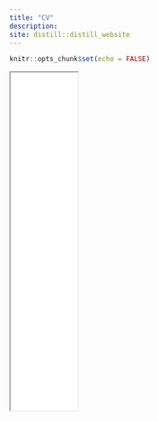 ```yaml
---
title: "CV"
description:
site: distill::distill_website
---
```

```r
knitr::opts_chunk$set(echo = FALSE)
```

<iframe src="img/CV_CHEN_PIN-CHUN.pdf" width="120px" height="600px">
<object data="img/CV_CHEN_PIN-CHUN.pdf" type="application/pdf" width="120px" height="600px">
    <iframe src="img/CV_CHEN_PIN-CHUN.pdf" width="120px" height="600px"></iframe>
</object>
</iframe>